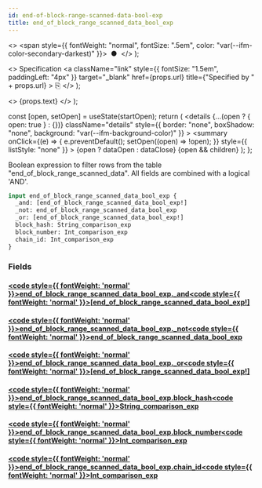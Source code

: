 ```yaml
---
id: end-of-block-range-scanned-data-bool-exp
title: end_of_block_range_scanned_data_bool_exp
---
```


<head>
  <meta content="noindex" name="robots" />
  <meta charset="utf-8" />
</head>

  <>
    <span style={{ fontWeight: "normal", fontSize: ".5em", color: "var(--ifm-color-secondary-darkest)" }}>
      &nbsp;●&nbsp;
    </span>
  </>
);

  <>
    Specification
    <a
      className="link"
      style={{ fontSize: "1.5em", paddingLeft: "4px" }}
      target="_blank"
      href={props.url}
      title={"Specified by " + props.url}
    >
      ⎘
    </a>
  </>
);

  <>
    <span className={props.class}>{props.text}</span>
  </>
);


  const [open, setOpen] = useState(startOpen);
  return (
    <details
      {...(open ? { open: true } : {})}
      className="details"
      style={{ border: "none", boxShadow: "none", background: "var(--ifm-background-color)" }}
    >
      <summary
        onClick={(e) => {
          e.preventDefault();
          setOpen((open) => !open);
        }}
        style={{ listStyle: "none" }}
      >
        {open ? dataOpen : dataClose}
      </summary>
      {open && children}
    </details>
  );
};

Boolean expression to filter rows from the table "end_of_block_range_scanned_data". All fields are combined with a logical 'AND'.

```graphql
input end_of_block_range_scanned_data_bool_exp {
  _and: [end_of_block_range_scanned_data_bool_exp!]
  _not: end_of_block_range_scanned_data_bool_exp
  _or: [end_of_block_range_scanned_data_bool_exp!]
  block_hash: String_comparison_exp
  block_number: Int_comparison_exp
  chain_id: Int_comparison_exp
}
```

### Fields

#### [<code style={{ fontWeight: 'normal' }}>end_of_block_range_scanned_data_bool_exp.<b>\_and</b></code>](#)<Bullet />[<code style={{ fontWeight: 'normal' }}><b>[end_of_block_range_scanned_data_bool_exp!]</b></code>](/docs/api/lockup/graphql/envio/inputs/end-of-block-range-scanned-data-bool-exp.mdx) <Badge class="badge badge--secondary " text="list"/> <Badge class="badge badge--secondary " text="input"/>

#### [<code style={{ fontWeight: 'normal' }}>end_of_block_range_scanned_data_bool_exp.<b>\_not</b></code>](#)<Bullet />[<code style={{ fontWeight: 'normal' }}><b>end_of_block_range_scanned_data_bool_exp</b></code>](/docs/api/lockup/graphql/envio/inputs/end-of-block-range-scanned-data-bool-exp.mdx) <Badge class="badge badge--secondary " text="input"/>

#### [<code style={{ fontWeight: 'normal' }}>end_of_block_range_scanned_data_bool_exp.<b>\_or</b></code>](#)<Bullet />[<code style={{ fontWeight: 'normal' }}><b>[end_of_block_range_scanned_data_bool_exp!]</b></code>](/docs/api/lockup/graphql/envio/inputs/end-of-block-range-scanned-data-bool-exp.mdx) <Badge class="badge badge--secondary " text="list"/> <Badge class="badge badge--secondary " text="input"/>

#### [<code style={{ fontWeight: 'normal' }}>end_of_block_range_scanned_data_bool_exp.<b>block_hash</b></code>](#)<Bullet />[<code style={{ fontWeight: 'normal' }}><b>String_comparison_exp</b></code>](/docs/api/lockup/graphql/envio/inputs/string-comparison-exp.mdx) <Badge class="badge badge--secondary " text="input"/>

#### [<code style={{ fontWeight: 'normal' }}>end_of_block_range_scanned_data_bool_exp.<b>block_number</b></code>](#)<Bullet />[<code style={{ fontWeight: 'normal' }}><b>Int_comparison_exp</b></code>](/docs/api/lockup/graphql/envio/inputs/int-comparison-exp.mdx) <Badge class="badge badge--secondary " text="input"/>

#### [<code style={{ fontWeight: 'normal' }}>end_of_block_range_scanned_data_bool_exp.<b>chain_id</b></code>](#)<Bullet />[<code style={{ fontWeight: 'normal' }}><b>Int_comparison_exp</b></code>](/docs/api/lockup/graphql/envio/inputs/int-comparison-exp.mdx) <Badge class="badge badge--secondary " text="input"/>
